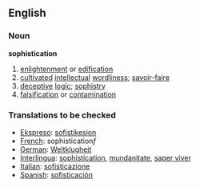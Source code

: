 ==English==
===Noun===
'''sophistication'''
# [[enlightenment]] or [[edification]]
# [[cultivated]] [[intellectual]] [[wordliness]]; [[savoir-faire]]
# [[deceptive]] [[logic]]; [[sophistry]]
# [[falsification]] or [[contamination]]

=== Translations to be checked === 
*[[Ekspreso]]: [[sofistikesion]]
*[[French]]: sophistication''f'' 
*[[German]]: [[Weltklugheit]] 
*[[Interlingua]]: [[sophistication]], [[mundanitate]], [[saper viver]] 
*[[Italian]]: [[sofisticazione]] 
*[[Spanish]]: [[sofisticación]]
